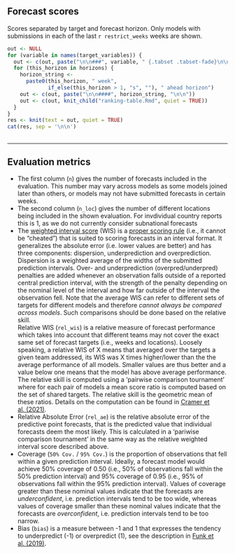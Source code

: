 <!--- Table comparing the performance of each model. The table is followed by
an explanation text detailing the meaning of each column/index. --->

## Forecast scores {.tabset .tabset-fade}

Scores separated by target and forecast horizon. Only models with submissions in each of the last `r restrict_weeks` weeks are shown.

```r
out <- NULL
for (variable in names(target_variables)) {
  out <- c(out, paste("\n\n###", variable, " {.tabset .tabset-fade}\n\n"))
  for (this_horizon in horizons) {
    horizon_string <-
      paste0(this_horizon, " week",
             if_else(this_horizon > 1, "s", ""), " ahead horizon")
    out <- c(out, paste("\n\n####", horizon_string, "\n\n"))
    out <- c(out, knit_child("ranking-table.Rmd", quiet = TRUE))
  }
}
res <- knit(text = out, quiet = TRUE)
cat(res, sep = '\n\n')
```

## {.unlisted .unnumbered}

---

## Evaluation metrics

 - The first column (`n`) gives the number of forecasts included in the evaluation. This number may vary across models as some models joined later than others, or models may not have submitted forecasts in certain weeks.
 - The second column (`n_loc`) gives the number of different locations being included in the shown evaluation. For invdividual country reports this is 1, as we do not currently consider subnational forecasts
 - The [weighted interval score](https://journals.plos.org/ploscompbiol/article?id=10.1371/journal.pcbi.1008618) (WIS) is a [proper scoring rule](https://en.wikipedia.org/wiki/Scoring_rule#Propriety) (i.e., it cannot be "cheated") that is suited to scoring forecasts in an interval format. It generalizes the absolute error (i.e. lower values are better) and has three components: dispersion, underprediction and overprediction. Dispersion is a weighted average of the widths of the submitted prediction intervals. Over- and underprediction (overpred/underpred) penalties are added whenever an observation falls outside of a reported central prediction interval, with the strength of the penalty depending on the nominal level of the interval and how far outside of the interval the observation fell. Note that the average WIS can refer to different sets of targets for different models and therefore _cannot always be compared across models_. Such comparisons should be done based on the relative skill.  
Relative WIS (`rel_wis`) is a relative measure of forecast performance which takes into account that different teams may not cover the exact same set of forecast targets (i.e., weeks and locations). Loosely speaking, a relative WIS of X means that averaged over the targets a given team addressed, its WIS was X times higher/lower than the the average performance of all models. Smaller values are thus better and a value below one means that the model has above average performance. The relative skill is computed using a 'pairwise comparison tournament' where for each pair of models a mean score ratio is computed based on the set of shared targets. The relative skill is the geometric mean of these ratios. Details on the computation can be found in [Cramer et al. (2021)](https://www.medrxiv.org/content/10.1101/2021.02.03.21250974v1).
 - Relative Absolute Error (`rel_ae`) is the relative absolute error of the predictive point forecasts, that is the predicted value that individual forecasts deem the most likely. This is calculated in a 'pariwise comparison tournament' in the same way as the relative weighted interval score described above.
  - Coverage (`50% Cov.` / `95% Cov.`) is the proportion of observations that fell within a given prediction interval. Ideally, a forecast model would achieve 50% coverage of 0.50 (i.e., 50% of observations fall within the 50% prediction interval) and 95% coverage of 0.95 (i.e., 95% of observations fall within the 95% prediction interval). Values of coverage greater than these nominal values indicate that the forecasts are _underconfident_, i.e. prediction intervals tend to be too wide, whereas values of coverage smaller than these nominal values indicate that the forecasts are _overconfident_, i.e. prediction intervals tend to be too narrow.
 - Bias (`bias`) is a measure between -1 and 1 that expresses the tendency to underpredict (-1) or overpredict (1), see the description in [Funk et al. (2019)](https://doi.org/10.1371/journal.pcbi.1006785).

## {.unlisted .unnumbered}

